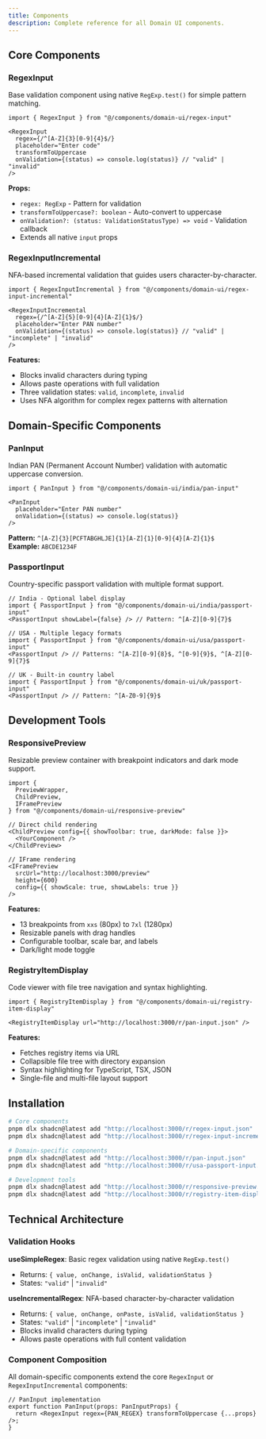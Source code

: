 ```yaml
---
title: Components
description: Complete reference for all Domain UI components.
---
```

## Core Components

### RegexInput

Base validation component using native `RegExp.test()` for simple pattern matching.

```tsx
import { RegexInput } from "@/components/domain-ui/regex-input"

<RegexInput 
  regex={/^[A-Z]{3}[0-9]{4}$/}
  placeholder="Enter code"
  transformToUppercase
  onValidation={(status) => console.log(status)} // "valid" | "invalid"
/>
```

**Props:**
- `regex: RegExp` - Pattern for validation
- `transformToUppercase?: boolean` - Auto-convert to uppercase
- `onValidation?: (status: ValidationStatusType) => void` - Validation callback
- Extends all native `input` props

### RegexInputIncremental

NFA-based incremental validation that guides users character-by-character.

```tsx
import { RegexInputIncremental } from "@/components/domain-ui/regex-input-incremental"

<RegexInputIncremental 
  regex={/^[A-Z]{5}[0-9]{4}[A-Z]{1}$/}
  placeholder="Enter PAN number"
  onValidation={(status) => console.log(status)} // "valid" | "incomplete" | "invalid"
/>
```

**Features:**
- Blocks invalid characters during typing
- Allows paste operations with full validation
- Three validation states: `valid`, `incomplete`, `invalid`
- Uses NFA algorithm for complex regex patterns with alternation

## Domain-Specific Components

### PanInput

Indian PAN (Permanent Account Number) validation with automatic uppercase conversion.

```tsx
import { PanInput } from "@/components/domain-ui/india/pan-input"

<PanInput 
  placeholder="Enter PAN number"
  onValidation={(status) => console.log(status)}
/>
```

**Pattern:** `^[A-Z]{3}[PCFTABGHLJE]{1}[A-Z]{1}[0-9]{4}[A-Z]{1}$`  
**Example:** `ABCDE1234F`

### PassportInput

Country-specific passport validation with multiple format support.

```tsx
// India - Optional label display
import { PassportInput } from "@/components/domain-ui/india/passport-input"
<PassportInput showLabel={false} /> // Pattern: ^[A-Z][0-9]{7}$

// USA - Multiple legacy formats
import { PassportInput } from "@/components/domain-ui/usa/passport-input"
<PassportInput /> // Patterns: ^[A-Z][0-9]{8}$, ^[0-9]{9}$, ^[A-Z][0-9]{7}$

// UK - Built-in country label
import { PassportInput } from "@/components/domain-ui/uk/passport-input"
<PassportInput /> // Pattern: ^[A-Z0-9]{9}$
```

## Development Tools

### ResponsivePreview

Resizable preview container with breakpoint indicators and dark mode support.

```tsx
import { 
  PreviewWrapper, 
  ChildPreview, 
  IFramePreview 
} from "@/components/domain-ui/responsive-preview"

// Direct child rendering
<ChildPreview config={{ showToolbar: true, darkMode: false }}>
  <YourComponent />
</ChildPreview>

// IFrame rendering
<IFramePreview 
  srcUrl="http://localhost:3000/preview" 
  height={600}
  config={{ showScale: true, showLabels: true }}
/>
```

**Features:**
- 13 breakpoints from `xxs` (80px) to `7xl` (1280px)
- Resizable panels with drag handles
- Configurable toolbar, scale bar, and labels
- Dark/light mode toggle

### RegistryItemDisplay

Code viewer with file tree navigation and syntax highlighting.

```tsx
import { RegistryItemDisplay } from "@/components/domain-ui/registry-item-display"

<RegistryItemDisplay url="http://localhost:3000/r/pan-input.json" />
```

**Features:**
- Fetches registry items via URL
- Collapsible file tree with directory expansion
- Syntax highlighting for TypeScript, TSX, JSON
- Single-file and multi-file layout support

## Installation

```bash
# Core components
pnpm dlx shadcn@latest add "http://localhost:3000/r/regex-input.json"
pnpm dlx shadcn@latest add "http://localhost:3000/r/regex-input-incremental.json"

# Domain-specific components
pnpm dlx shadcn@latest add "http://localhost:3000/r/pan-input.json"
pnpm dlx shadcn@latest add "http://localhost:3000/r/usa-passport-input.json"

# Development tools
pnpm dlx shadcn@latest add "http://localhost:3000/r/responsive-preview.json"
pnpm dlx shadcn@latest add "http://localhost:3000/r/registry-item-display.json"
```

## Technical Architecture

### Validation Hooks

**useSimpleRegex**: Basic regex validation using native `RegExp.test()`
- Returns: `{ value, onChange, isValid, validationStatus }`
- States: `"valid"` | `"invalid"`

**useIncrementalRegex**: NFA-based character-by-character validation
- Returns: `{ value, onChange, onPaste, isValid, validationStatus }`
- States: `"valid"` | `"incomplete"` | `"invalid"`
- Blocks invalid characters during typing
- Allows paste operations with full content validation

### Component Composition

All domain-specific components extend the core `RegexInput` or `RegexInputIncremental` components:

```tsx
// PanInput implementation
export function PanInput(props: PanInputProps) {
  return <RegexInput regex={PAN_REGEX} transformToUppercase {...props} />;
}
```
